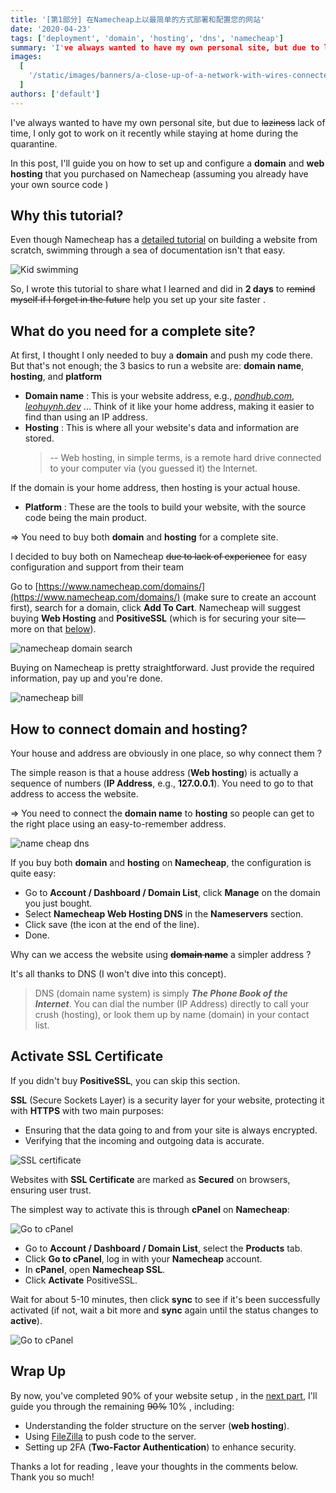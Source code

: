 ```yaml
---
title: '[第1部分] 在Namecheap上以最简单的方式部署和配置您的网站'
date: '2020-04-23'
tags: ['deployment', 'domain', 'hosting', 'dns', 'namecheap']
summary: 'I've always wanted to have my own personal site, but due to lack of time, I only got to work on it recently during my stay-at-home time...'
images:
  [
    '/static/images/banners/a-close-up-of-a-network-with-wires-connected-to-it__albertstoynov__dyUp7WPu5q4.jpeg',
  ]
authors: ['default']
---
```


I've always wanted to have my own personal site, but due to ~~laziness~~ lack of time, I only got to work on it recently while staying at home during the quarantine.

In this post, I'll guide you on how to set up and configure a **domain** and **web hosting** that you purchased on Namecheap (assuming you already have your own source code <Twemoji emoji="smiling-face-with-sunglasses" />)

## Why this tutorial?

Even though Namecheap has a [detailed tutorial](https://www.namecheap.com/resource-center/tutorials/building-your-first-website/) on building a website from scratch, swimming <Twemoji emoji="man-swimming" /> through a sea of documentation isn't that easy.

![Kid swimming](/static/images/swim.gif)

So, I wrote this tutorial to share what I learned and did in **2 days** to ~~remind myself if I forget in the future~~ help you set up your site faster <Twemoji emoji="beaming-face-with-smiling-eyes" />.

## What do you need for a complete site?

At first, I thought I only needed to buy a **domain** and push my code there. But that's not enough; the 3 basics to run a website are: **domain name**, **hosting**, and **platform**

- **Domain name** <Twemoji emoji="magnifying-glass-tilted-right" />: This is your website address, e.g., _[pondhub.com](http://www.thepondhub.com/)_, _[leohuynh.dev](https://leohuynh.dev)_ ... Think of it like your home address, making it easier to find than using an IP address.
- **Hosting** <Twemoji emoji="house" />: This is where all your website's data and information are stored.
  > -- Web hosting, in simple terms, is a remote hard drive connected to your computer via (you guessed it) the Internet.

If the domain is your home address, then hosting is your actual house.

- **Platform** <Twemoji emoji="laptop" />: These are the tools to build your website, with the source code being the main product.

=> You need to buy both **domain** and **hosting** for a complete site.

I decided to buy both on Namecheap ~~due to lack of experience~~ for easy configuration and support from their team <Twemoji emoji="beaming-face-with-smiling-eyes" />

Go to [https://www.namecheap.com/domains/](https://www.namecheap.com/domains/) (make sure to create an account first), search for a domain, click **Add To Cart**. Namecheap will suggest buying **Web Hosting** and **PositiveSSL** (which is for securing your site—more on that [below](#activate-ssl-certificate)).

![namecheap domain search](/static/images/namecheap1.png)

Buying on Namecheap is pretty straightforward. Just provide the required information, pay up <Twemoji emoji="money-with-wings" /><Twemoji emoji="money-with-wings" /><Twemoji emoji="money-with-wings" /> and you're done.

![namecheap bill](/static/images/bill.png)

## How to connect domain and hosting?

Your house and address are obviously in one place, so why connect them <Twemoji emoji="eyes" />?

The simple reason is that a house address (**Web hosting**) is actually a sequence of numbers (**IP Address**, e.g., **127.0.0.1**). You need to go to that address to access the website.

=> You need to connect the **domain name** to **hosting** so people can get to the right place using an easy-to-remember address.

![name cheap dns](/static/images/dns.jpg)

If you buy both **domain** and **hosting** on **Namecheap**, the configuration is quite easy:

- Go to **Account / Dashboard / Domain List**, click **Manage** on the domain you just bought.
- Select **Namecheap Web Hosting DNS** in the **Nameservers** section.
- Click save (the <Twemoji emoji="check-mark-button" /> icon at the end of the line).
- Done.

Why can we access the website using ~~**domain name**~~ a simpler address <Twemoji emoji="eyes" />?

It's all thanks to DNS (I won't dive into this concept).

> DNS (domain name system) is simply **_The Phone Book of the Internet_**. You can dial the number (IP Address) directly to call your crush (hosting), or look them up by name (domain) in your contact list.

## Activate SSL Certificate

If you didn't buy **PositiveSSL**, you can skip this section.

**SSL** (Secure Sockets Layer) is a security layer for your website, protecting it with **HTTPS** with two main purposes:

- Ensuring that the data going to and from your site is always encrypted.
- Verifying that the incoming and outgoing data is accurate.

![SSL certificate](/static/images/https.png)

Websites with **SSL Certificate** are marked as **Secured** on browsers, ensuring user trust.

The simplest way to activate this is through **cPanel** on **Namecheap**:

![Go to cPanel](/static/images/cpanel.png)

- Go to **Account / Dashboard / Domain List**, select the **Products** tab.
- Click **Go to cPanel**, log in with your **Namecheap** account.
- In **cPanel**, open **Namecheap SSL**.
- Click **Activate** PositiveSSL.

Wait for about 5-10 minutes, then click **sync** to see if it's been successfully activated (if not, wait a bit more and **sync** again until the status changes to **active**).

![Go to cPanel](/static/images/cpanel3.png)

## Wrap Up

By now, you've completed 90% of your website setup <Twemoji emoji="astonished-face" />, in the [next part](/blog/deploy-and-config-website-on-namecheap-part-2), I'll guide you through the remaining ~~90%~~ 10% <Twemoji emoji="smiling-face-with-tear" />, including:

- Understanding the folder structure on the server (**web hosting**).
- Using [FileZilla](https://filezilla-project.org/) to push code to the server.
- Setting up 2FA (**Two-Factor Authentication**) to enhance security.

Thanks a lot for reading <Twemoji emoji="folded-hands" />, leave your thoughts in the comments below. Thank you so much!
